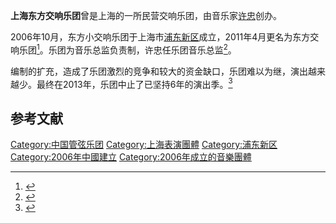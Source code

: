 {{SelfDistinguish|指[[中国东方演艺集团有限公司|中国东方演艺集团有限公司]]下属的“中国东方交响乐团”}}
'''上海东方交响乐团'''曾是上海的一所民营交响乐团，由音乐家[[许忠_(钢琴家)|许忠]]创办。

2006年10月，东方小交响乐团于上海市[[浦东新区|浦东新区]]成立，2011年4月更名为东方交响乐团<ref>{{cite news|author1=杨健|title=上海东方交响乐团奏《悲怆》 缅怀音乐布道者|url=http://ent.sina.com.cn/y/2011-11-18/09353484470.shtml|accessdate=2017-01-07|publisher=东方早报|date=2011-11-18|archive-date=2019-07-29|archive-url=https://web.archive.org/web/20190729181146/http://ent.sina.com.cn/y/2011-11-18/09353484470.shtml}}</ref>。乐团为音乐总监负责制，许忠任乐团音乐总监<ref>{{cite news|author1=曹玲娟|title=东方小交 不花政府一分钱|url=http://cpc.people.com.cn/GB/64093/64387/13400159.html|accessdate=2017-01-07|publisher=[[人民日报|人民日报]]|date=2010-12-06}}</ref>。

编制的扩充，造成了乐团激烈的竞争和较大的资金缺口，乐团难以为继，演出越来越少。最终在2013年，乐团中止了已坚持6年的演出季。<ref>{{cite news|author1=张卓|title=钢琴家许忠变身指挥家许忠 走遍世界挥洒指挥梦|url=http://yule.sohu.com/20140429/n398964736.shtml|accessdate=2017-01-29|publisher=中国文化报|date=2014-04-29|archive-date=2017-02-02|archive-url=https://web.archive.org/web/20170202040909/http://yule.sohu.com/20140429/n398964736.shtml}}</ref>

== 参考文献 ==
{{reflist}}

[[Category:中国管弦乐团|Category:中国管弦乐团]]
[[Category:上海表演團體|Category:上海表演團體]]
[[Category:浦东新区|Category:浦东新区]]
[[Category:2006年中國建立|Category:2006年中國建立]]
[[Category:2006年成立的音樂團體|Category:2006年成立的音樂團體]]